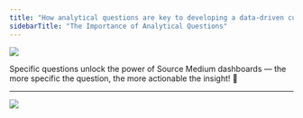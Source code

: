 ```yaml
---
title: "How analytical questions are key to developing a data-driven culture"
sidebarTitle: "The Importance of Analytical Questions"
---
```

![](/images/article-imgs/how-analytical-questions-are-key/REFINING_Qs.jpg)

Specific questions unlock the power of Source Medium dashboards — the more specific the question, the more actionable the insight! 🚀

---

![](/images/article-imgs/how-analytical-questions-are-key/analytical_flow.jpg)
